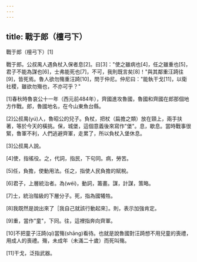 ```yaml
---
---
---
```

title: 戰于郎（檀弓下）
---




戰于郎（檀弓下）[1]

戰于郎。公叔禺人遇負杖入保者息[2]。曰[3]："使之雖病也[4]，任之雖重也[5]，君子不能為謀也[6]，士弗能死也[7]，不可，我則既言矣[8]！"與其鄰重汪踦往[9]，皆死焉。魯人欲勿殤重汪踦[10]，問于仲尼。仲尼曰："能執干戈[11]，以衛社稷，雖欲勿殤也，不亦可乎？"

[1]春秋時魯哀公十一年（西元前484年），齊國進攻魯國，魯國和齊國在郎那個地方作戰。郎，魯國地名，在今山東魚台縣。

[2]公叔禺(yú)人，魯昭公的兒子。負杖，把杖（扁擔之類）放在頸上，兩手扶著，等於今天的橫挑。保，城堡，這個意義後來寫作"堡"。息，歇息。當時戰事很緊，魯軍不利，人們逃避齊軍，走累了，所以負杖入堡休息。

[3]公叔禺人說。

[4]使，指徭役。之，代詞，指民，下句同。病，勞苦。

[5]任，負擔，使動用法。任之，指使人民負擔的賦稅。

[6]君子，上層統治者。為(wéi)，動詞，籌畫。謀，計謀，策略。

[7]士，統治階級的下層分子。死，指為國犧牲。

[8]我既然是說出來了［我自己就該行動起來］。則，表示加強肯定。

[9]重，當作"童"，下同。往，這裡指奔向齊軍。

[10]不把童子汪踦(qí)當殤(shāng)看待。也就是說魯國對汪踦想不用兒童的喪禮，用成人的喪禮。殤，未成年（未滿二十歲）而死叫殤。

[11]干戈，泛指武器。